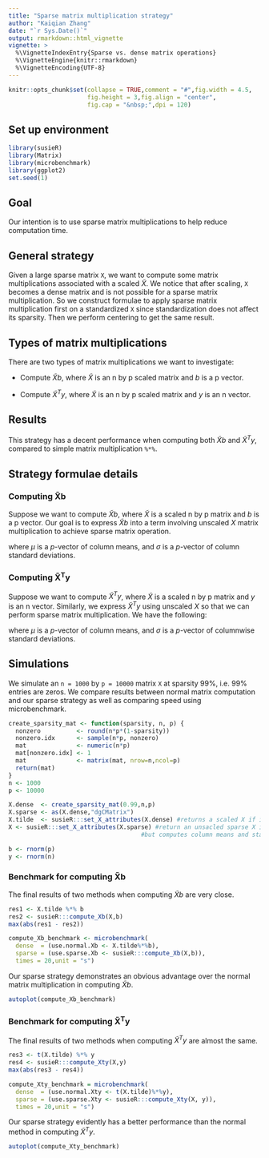 ```yaml
---
title: "Sparse matrix multiplication strategy"
author: "Kaiqian Zhang"
date: "`r Sys.Date()`"
output: rmarkdown::html_vignette
vignette: >
  %\VignetteIndexEntry{Sparse vs. dense matrix operations}
  %\VignetteEngine{knitr::rmarkdown}
  %\VignetteEncoding{UTF-8}
---
```


```r
knitr::opts_chunk$set(collapse = TRUE,comment = "#",fig.width = 4.5,
                      fig.height = 3,fig.align = "center",
                      fig.cap = "&nbsp;",dpi = 120)
```

## Set up environment

```r
library(susieR)
library(Matrix)
library(microbenchmark)
library(ggplot2)
set.seed(1)
```

## Goal

Our intention is to use sparse matrix multiplications to help
reduce computation time.

## General strategy

Given a large sparse matrix `X`, we want to compute some matrix
multiplications associated with a scaled $\tilde{X}$. We notice
that after scaling, `X` becomes a dense matrix and is not possible for
a sparse matrix multiplication. So we construct formulae to apply
sparse matrix multiplication first on a standardized `X` since
standardization does not affect its sparsity. Then we perform
centering to get the same result.

## Types of matrix multiplications

There are two types of matrix multiplications we want to investigate:

+ Compute $\tilde{X}b$, where $\tilde{X}$ is an n by p scaled matrix
  and $b$ is a p vector.

+ Compute $\tilde{X}^Ty$, where $\tilde{X}$ is an n by p scaled matrix
  and $y$ is an n vector.

## Results

This strategy has a decent performance when computing both
$\tilde{X}b$ and $\tilde{X}^Ty$, compared to simple matrix
multiplication `%*%`.

## Strategy formulae details

### Computing $\boldsymbol{\tilde{X}b}$

Suppose we want to compute $\tilde{X}b$, where $\tilde{X}$ is a scaled
n by p matrix and $b$ is a p vector. Our goal is to express
$\tilde{X}b$ into a term involving unscaled $X$ matrix multiplication
to achieve sparse matrix operation.

\begin{equation}
\begin{aligned}
\tilde{X}b
&= \sum_{j=1}^{p} \tilde{X}_{\cdot j} b_j \\
&= \sum_{j=1}^{p} \frac{X_{\cdot j}-\mu_j}{\sigma_j}b_j \\
&= \sum_{j=1}^{p}\frac{X_{\cdot j}}{\sigma_j}b_j -
   \sum_{j=1}^{p} \frac{\mu_j}{\sigma_j}b_j \\
&= X b / \sigma - \mu^Tb/\sigma,
\end{aligned}
\end{equation}

where $\mu$ is a *p*-vector of column means, and $\sigma$ is a
*p*-vector of column standard deviations.

### Computing $\boldsymbol{\tilde{X}^Ty}$

Suppose we want to compute $\tilde{X}^Ty$, where $\tilde{X}$ is a
scaled n by p matrix and $y$ is an n vector. Similarly, we express
$\tilde{X}^Ty$ using unscaled $X$ so that we can perform sparse matrix
multiplication. We have the following:

\begin{equation}
\begin{aligned}
\tilde{X}^Ty &= \sum_{i=1}^{n} \tilde{X}_{i.}y_i \\
&= \sum_{i=1}^{n} \frac{X_{i.} - \mu}{\sigma}y_i \\
&= \frac{1}{\sigma}\sum_{i=1}^{n}X_{i.}y_i -
   \frac{\mu}{\sigma}\sum_{i=1}^{n} y_i \\
&= \frac{1}{\sigma}(X^Ty) - \frac{\mu}{\sigma}y^T 1,
\end{aligned}
\end{equation}

where $\mu$ is a *p*-vector of column means, and $\sigma$ is a
*p*-vector of columnwise standard deviations.

## Simulations

We simulate an `n = 1000` by `p = 10000` matrix `X` at sparsity
$99\%$, i.e. $99\%$ entries are zeros. We compare results between
normal matrix computation and our sparse strategy as well as comparing
speed using microbenchmark.

```r
create_sparsity_mat <- function(sparsity, n, p) {
  nonzero          <- round(n*p*(1-sparsity))
  nonzero.idx      <- sample(n*p, nonzero)
  mat              <- numeric(n*p)
  mat[nonzero.idx] <- 1
  mat              <- matrix(mat, nrow=n,ncol=p)
  return(mat)
}
n <- 1000
p <- 10000
```

```r
X.dense  <- create_sparsity_mat(0.99,n,p)
X.sparse <- as(X.dense,"dgCMatrix")
X.tilde  <- susieR:::set_X_attributes(X.dense) #returns a scaled X if input is a dense matrix
X <- susieR:::set_X_attributes(X.sparse) #return an unsacled sparse X if input is a sparse matrix 
                                     #but computes column means and standard deviations
```

```r
b <- rnorm(p)
y <- rnorm(n)
```

### Benchmark for computing $\boldsymbol{\tilde{X}b}$

The final results of two methods when computing $\tilde{X}b$ are very
close.

```r
res1 <- X.tilde %*% b
res2 <- susieR:::compute_Xb(X,b)
max(abs(res1 - res2))
```

```r
compute_Xb_benchmark <- microbenchmark(
  dense  = (use.normal.Xb <- X.tilde%*%b),
  sparse = (use.sparse.Xb <- susieR:::compute_Xb(X,b)),
  times = 20,unit = "s")
```

Our sparse strategy demonstrates an obvious advantage over the normal
matrix multiplication in computing $\tilde{X}b$.

```r
autoplot(compute_Xb_benchmark)
```

### Benchmark for computing $\boldsymbol{\tilde{X}^Ty}$

The final results of two methods when computing $\tilde{X}^Ty$ are
almost the same.

```r
res3 <- t(X.tilde) %*% y
res4 <- susieR:::compute_Xty(X,y)
max(abs(res3 - res4))
```

```r
compute_Xty_benchmark = microbenchmark(
  dense  = (use.normal.Xty <- t(X.tilde)%*%y),
  sparse = (use.sparse.Xty <- susieR:::compute_Xty(X, y)),
  times = 20,unit = "s")
```

Our sparse strategy evidently has a better performance than the normal
method in computing $\tilde{X}^Ty$.

```r
autoplot(compute_Xty_benchmark)
```

